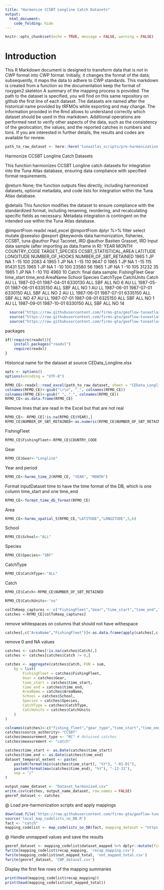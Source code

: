 ```yaml
---
title: "Harmonize CCSBT Longline Catch Datasets"
output: 
  html_document: 
    code_folding: hide
---
```

```r
knitr::opts_chunk$set(echo = TRUE, message = FALSE, warning = FALSE)
```

# Introduction

This R Markdown document is designed to transform data that is not in CWP format into CWP format.
Initially, it changes the format of the data; subsequently, it maps the data to adhere to CWP standards.
This markdown is created from a function so the documentation keep the format of roxygen2 skeleton
A summary of the mapping process is provided. The path to the dataset is specified, you will find on this same repository on github the first line of each dataset. The datasets are named after the historical name provided by tRFMOs while exporting and may change. The information provided in the Rmd allows to understand correctly which dataset should be used in this markdown.
Additional operations are performed next to verify other aspects of the data, such as the consistency of the geolocation, the values, and the reported catches in numbers and tons.
If you are interested in further details, the results and codes are available for review.

```r
path_to_raw_dataset <- here::here('tunaatlas_scripts/pre-harmonization', 'ccsbt', 'catch', 'data', 'CEData_Longline.xlsx')
```

Harmonize CCSBT Longline Catch Datasets

This function harmonizes CCSBT Longline catch datasets for integration into the Tuna Atlas database, ensuring data compliance with specified format requirements.


@return None; the function outputs files directly, including harmonized datasets,
        optional metadata, and code lists for integration within the Tuna Atlas database.

@details This function modifies the dataset to ensure compliance with the standardized
         format, including renaming, reordering, and recalculating specific fields as necessary.
         Metadata integration is contingent on the intended use within the Tuna Atlas database.

@importFrom readxl read_excel
@importFrom dplyr %>% filter select mutate
@seealso \code{\link{harmo_time_2}} 
         \code{\link{harmo_spatial_5}} 
         \code{\link{format_time_db_format}} 
@export
@keywords data harmonization, fisheries, CCSBT, tuna
@author Paul Taconet, IRD \email{paul.taconet@ird.fr}
@author Bastien Grasset, IRD \email{bastien.grasset@ird.fr}
Input data sample (after importing as data.frame in R):
YEAR MONTH COUNTRY_CODE TARGET_SPECIES CCSBT_STATISTICAL_AREA LATITUDE LONGITUDE NUMBER_OF_HOOKS NUMBER_OF_SBT_RETAINED
1965     1           JP             NA                      1      -15       100            2083                      4
1965     1           JP             NA                      1      -15       110            9647                      0
1965     1           JP             NA                      1      -15       115           91431                    525
1965     1           JP             NA                      1      -10       100           23560                     56
1965     1           JP             NA                      1      -10       105           31232                     35
1965     1           JP             NA                      1      -10       110            4960                     10
Catch: final data sample:
FishingFleet Gear time_start   time_end AreaName School Species CatchType CatchUnits Catch
AU   LL 1987-03-01 1987-04-01  6330130    ALL     SBF       ALL         NO     6
AU   LL 1987-05-01 1987-06-01  6335150    ALL     SBF       ALL         NO     1
AU   LL 1987-06-01 1987-07-01  6330150    ALL     SBF       ALL         NO     2
AU   LL 1987-06-01 1987-07-01  6335150    ALL     SBF       ALL         NO    47
AU   LL 1987-07-01 1987-08-01  6325150    ALL     SBF       ALL         NO     1
AU   LL 1987-09-01 1987-10-01  6330150    ALL     SBF       ALL         NO    14

```r
  source("https://raw.githubusercontent.com/firms-gta/geoflow-tunaatlas/master/sardara_functions/harmo_time_2.R")
  source("https://raw.githubusercontent.com/firms-gta/geoflow-tunaatlas/master/sardara_functions/harmo_spatial_5.R")
  source("https://raw.githubusercontent.com/firms-gta/geoflow-tunaatlas/master/sardara_functions/format_time_db_format.R")
```

packages

```r
if(!require(readxl)){
	install.packages("readxl")
	require(readxl)
}
```

Historical name for the dataset at source  CEData_Longline.xlsx

```r
opts <- options()
options(encoding = "UTF-8")
```


```r
RFMO_CE<-readxl::read_excel(path_to_raw_dataset, sheet = "CEData_Longline", col_names = TRUE, col_types = NULL,na = "")
colnames(RFMO_CE)<-gsub("\r\n", "_", colnames(RFMO_CE))
colnames(RFMO_CE)<-gsub(" ", "_", colnames(RFMO_CE))
RFMO_CE<-as.data.frame(RFMO_CE)
```

Remove lines that are read in the Excel but that are not real

```r
RFMO_CE<- RFMO_CE[!is.na(RFMO_CE$YEAR),]
RFMO_CE$NUMBER_OF_SBT_RETAINED<-as.numeric(RFMO_CE$NUMBER_OF_SBT_RETAINED)
```

FishingFleet

```r
RFMO_CE$FishingFleet<-RFMO_CE$COUNTRY_CODE
```

Gear

```r
RFMO_CE$Gear<-"Longline"
```

Year and period

```r
RFMO_CE<-harmo_time_2(RFMO_CE, "YEAR", "MONTH")
```

Format inputDataset time to have the time format of the DB, which is one column time_start and one time_end

```r
RFMO_CE<-format_time_db_format(RFMO_CE)
```

Area 

```r
RFMO_CE<-harmo_spatial_5(RFMO_CE,"LATITUDE","LONGITUDE",5,6)
```

School

```r
RFMO_CE$School<-"ALL"
```

Species

```r
RFMO_CE$Species<-"SBF"
```

CatchType

```r
RFMO_CE$CatchType<-"ALL"
```

Catch

```r
RFMO_CE$Catch<-RFMO_CE$NUMBER_OF_SBT_RETAINED

RFMO_CE$CatchUnits<-"no"

colToKeep_captures <- c("FishingFleet","Gear","time_start","time_end","AreaName","School","Species","CatchType","CatchUnits","Catch")
catches <-RFMO_CE[colToKeep_captures]
```

remove whitespaces on columns that should not have withespace

```r
catches[,c("AreaName","FishingFleet")]<-as.data.frame(apply(catches[,c("AreaName","FishingFleet")],2,function(x){gsub(" *$","",x)}),stringsAsFactors=FALSE)
```

remove 0 and NA values 

```r
catches <- catches[!is.na(catches$Catch),]
catches <- catches[catches$Catch != 0,]

catches <- aggregate(catches$Catch, FUN = sum,
	by = list(
		FishingFleet = catches$FishingFleet,
		Gear = catches$Gear,
		time_start = catches$time_start,
		time_end = catches$time_end,
		AreaName = catches$AreaName,
		School = catches$School,
		Species = catches$Species,
		CatchType = catches$CatchType,
		CatchUnits = catches$CatchUnits
	)
)

colnames(catches)<-c("fishing_fleet","gear_type","time_start","time_end","geographic_identifier","fishing_mode","species","measurement_type","measurement_unit","measurement_value")
catches$source_authority<-"CCSBT"
catches$measurement_type <- "RC" # Retained catches
catches$measurement <- "catch" 
```


```r
catches$time_start <- as.Date(catches$time_start)
catches$time_end <- as.Date(catches$time_end)
dataset_temporal_extent <- paste(
	paste0(format(min(catches$time_start), "%Y"), "-01-01"),
	paste0(format(max(catches$time_end), "%Y"), "-12-31"),
	sep = "/"
)

output_name_dataset <- "Dataset_harmonized.csv"
write.csv(catches, output_name_dataset, row.names = FALSE)
georef_dataset <- catches
```

@ Load pre-harmonization scripts and apply mappings

```r
download.file('https://raw.githubusercontent.com/firms-gta/geoflow-tunaatlas/master/tunaatlas_scripts/pre-harmonization/map_codelists_no_DB.R', destfile = 'local_map_codelists_no_DB.R')
source('local_map_codelists_no_DB.R')
fact <- "catch"
mapping_codelist <- map_codelists_no_DB(fact, mapping_dataset = "https://raw.githubusercontent.com/fdiwg/fdi-mappings/main/global/firms/gta/codelist_mapping_rfmos_to_global.csv", dataset_to_map = georef_dataset, mapping_keep_src_code = FALSE, summary_mapping = TRUE, source_authority_to_map = c("IATTC", "CCSBT", "WCPFC"))
```

@ Handle unmapped values and save the results

```r
georef_dataset <- mapping_codelist$dataset_mapped %>% dplyr::mutate(fishing_fleet = ifelse(fishing_fleet == 'UNK', 'NEI', fishing_fleet), gear_type = ifelse(gear_type == 'UNK', '99.9', gear_type))
fwrite(mapping_codelist$recap_mapping, 'recap_mapping.csv')
fwrite(mapping_codelist$not_mapped_total, 'not_mapped_total.csv')
fwrite(georef_dataset, 'CWP_dataset.csv')
```

Display the first few rows of the mapping summaries

```r
print(head(mapping_codelist$recap_mapping))
print(head(mapping_codelist$not_mapped_total))
```

